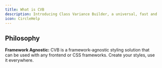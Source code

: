 ```yaml
---
title: What is CVB
description: Introducing Class Variance Builder, a universal, fast and scalable styling solution for the modern web.
icon: CircleHelp
---
```


## Philosophy

**Framework Agnostic:** CVB is a framework-agnostic styling solution that can be used with any frontend or CSS frameworks. Create your styles, use it everywhere.
